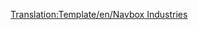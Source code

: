<noinclude>[[Translation:Template/en/Navbox Industries]]</noinclude><noinclude></noinclude>{{en/Navbox|navbar = off
|state = off      

|name  = Name 
|title = [[ru/Manual/Промышленность|Промышленность]] 

|group1 = [[ru/Manual/Климат|Отрасли умеренного климата]]
|list1  = {{en/nowrap begin}} [[ru/Manual/Base Set/Industries/Банк|Банк]] {{en/·w}} [[ru/Manual/Base Set/Industries/Завод|Завод]] {{en/·w}} [[ru/Manual/Base Set/Industries/Лес|Лес]] {{en/·w}} [[ru/Manual/Base Set/Industries/Лесопилка|Лесопилка]] {{en/·w}} [[ru/Manual/Base Set/Industries/Нефтезавод|Нефтезавод]] {{en/·w}} [[ru/Manual/Base Set/Industries/Нефтяная платформа|Нефтяная платформа]] {{en/·w}} [[ru/Manual/Base Set/Industries/Нефтяная скважина|Нефтяная скважина]] {{en/·w}} [[ru/Manual/Base Set/Industries/Сталелитейный завод|Сталелитейный завод]] {{en/·w}} [[ru/Manual/Base Set/Industries/Угольная шахта|Угольная шахта]] {{en/·w}} [[ru/Manual/Base Set/Industries/Ферма|Ферма]] {{en/·w}} [[ru/Manual/Base Set/Industries/Шахта железной руды|Шахта железной руды]] {{en/·w}} [[ru/Manual/Base Set/Industries/Электростанция|Электростанция]] {{en/nowrap end}}

|group2 = [[ru/Manual/Климат|Отрасли субарктического климата]]
|list2  = {{en/nowrap begin}} [[ru/Manual/Base Set/Industries/Банк|Банк]] {{en/·w}} [[ru/Manual/Base Set/Industries/Бумажная фабрика|Бумажная фабрика]] {{en/·w}} [[ru/Manual/Base Set/Industries/Золотая шахта|Золотая шахта]] {{en/·w}} [[ru/Manual/Base Set/Industries/Лес|Лес]] {{en/·w}} [[ru/Manual/Base Set/Industries/Нефтезавод|Нефтезавод]] {{en/·w}} [[ru/Manual/Base Set/Industries/Нефтяная скважина|Нефтяная скважина]] {{en/·w}} [[ru/Manual/Base Set/Industries/Пищевая фабрика|Пищевая фабрика]] {{en/·w}} [[ru/Manual/Base Set/Industries/Типография|Типография]] {{en/·w}} [[ru/Manual/Base Set/Industries/Угольная шахта|Угольная шахта]] {{en/·w}} [[ru/Manual/Base Set/Industries/Ферма|Ферма]] {{en/·w}} [[ru/Manual/Base Set/Industries/Электростанция|Электростанция]] {{en/nowrap end}}

|group3 = [[ru/Manual/Климат|Отрасли субтропического климата]]
|list3  = {{en/nowrap begin}} [[ru/Manual/Base Set/Industries/Алмазные копи|Алмазные копи]] {{en/·w}} [[ru/Manual/Base Set/Industries/Банк|Банк]] {{en/·w}} [[ru/Manual/Base Set/Industries/Водонапорная башня|Водонапорная башня]] {{en/·w}} [[ru/Manual/Base Set/Industries/Завод|Завод]] {{en/·w}} [[ru/Manual/Base Set/Industries/Лесопилка|Лесопилка]] {{en/·w}} [[ru/Manual/Base Set/Industries/Насосная станция|Насосная станция]] {{en/·w}} [[ru/Manual/Base Set/Industries/Нефтезавод|Нефтезавод]] {{en/·w}} [[ru/Manual/Base Set/Industries/Нефтяная скважина|Нефтяная скважина]] {{en/·w}} [[ru/Manual/Base Set/Industries/Пищевая фабрика|Пищевая фабрика]] {{en/·w}} [[ru/Manual/Base Set/Industries/Плантация гевеи|Плантация гевеи]] {{en/·w}} [[ru/Manual/Base Set/Industries/Ферма|Ферма]] {{en/·w}} [[ru/Manual/Base Set/Industries/Фруктовая плантация|Фруктовая плантация]] {{en/·w}} [[ru/Manual/Base Set/Industries/Шахта медной руды|Шахта медной руды]] {{en/nowrap end}}

|group4 = [[ru/Manual/Климат|Отрасли игрушечного климата]]
|list4  = {{en/nowrap begin}} [[ru/Manual/Base Set/Industries/Генератор пузырьков|Генератор пузырьков]] {{en/·w}} [[ru/Manual/Base Set/Industries/Завод газировки|Завод газировки]] {{en/·w}} [[ru/Manual/Base Set/Industries/Завод игрушек|Завод игрушек]] {{en/·w}} [[ru/Manual/Base Set/Industries/Ирисовый карьер|Ирисовый карьер]] {{en/·w}} [[ru/Manual/Base Set/Industries/Колодцы колы|Колодцы колы]] {{en/·w}} [[ru/Manual/Base Set/Industries/Конфетная фабрика|Конфетная фабрика]] {{en/·w}} [[ru/Manual/Base Set/Industries/Лес сахарной ваты|Лес сахарной ваты]] {{en/·w}} [[ru/Manual/Base Set/Industries/Магазин игрушек|Магазин игрушек]] {{en/·w}} [[ru/Manual/Base Set/Industries/Сахарная шахта|Сахарная шахта]] {{en/·w}} [[ru/Manual/Base Set/Industries/Ферма батареек|Ферма батареек]] {{en/·w}} [[ru/Manual/Base Set/Industries/Фонтаны пластика|Фонтаны пластика]] {{en/nowrap end}}

}}